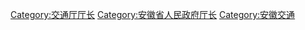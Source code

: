 [[Category:交通厅厅长|Category:交通厅厅长]]
[[Category:安徽省人民政府厅长|Category:安徽省人民政府厅长]]
[[Category:安徽交通|Category:安徽交通]]